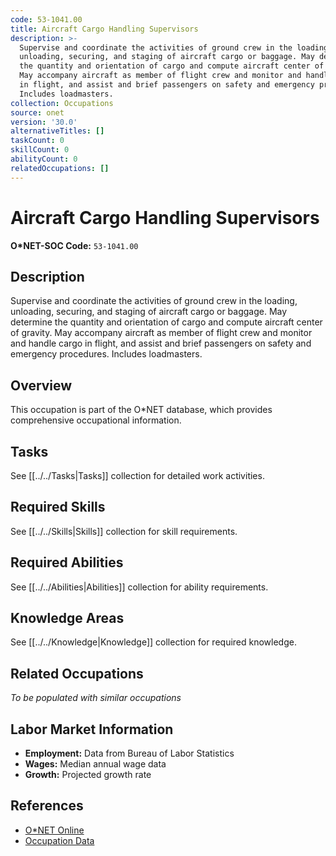 ```yaml
---
code: 53-1041.00
title: Aircraft Cargo Handling Supervisors
description: >-
  Supervise and coordinate the activities of ground crew in the loading,
  unloading, securing, and staging of aircraft cargo or baggage. May determine
  the quantity and orientation of cargo and compute aircraft center of gravity.
  May accompany aircraft as member of flight crew and monitor and handle cargo
  in flight, and assist and brief passengers on safety and emergency procedures.
  Includes loadmasters.
collection: Occupations
source: onet
version: '30.0'
alternativeTitles: []
taskCount: 0
skillCount: 0
abilityCount: 0
relatedOccupations: []
---
```

# Aircraft Cargo Handling Supervisors

**O*NET-SOC Code:** `53-1041.00`

## Description

Supervise and coordinate the activities of ground crew in the loading, unloading, securing, and staging of aircraft cargo or baggage. May determine the quantity and orientation of cargo and compute aircraft center of gravity. May accompany aircraft as member of flight crew and monitor and handle cargo in flight, and assist and brief passengers on safety and emergency procedures. Includes loadmasters.

## Overview

This occupation is part of the O*NET database, which provides comprehensive occupational information.

## Tasks

See [[../../Tasks|Tasks]] collection for detailed work activities.

## Required Skills

See [[../../Skills|Skills]] collection for skill requirements.

## Required Abilities

See [[../../Abilities|Abilities]] collection for ability requirements.

## Knowledge Areas

See [[../../Knowledge|Knowledge]] collection for required knowledge.

## Related Occupations

*To be populated with similar occupations*

## Labor Market Information

- **Employment:** Data from Bureau of Labor Statistics
- **Wages:** Median annual wage data
- **Growth:** Projected growth rate

## References

- [O*NET Online](https://www.onetonline.org/link/summary/53-1041.00)
- [Occupation Data](https://www.onetcenter.org/)
